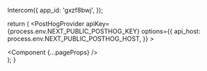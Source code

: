 

  Intercom({
    app_id: 'gxzf8bwj',
  });

  return (
      <PostHogProvider
        apiKey={process.env.NEXT_PUBLIC_POSTHOG_KEY}
        options={{
          api_host: process.env.NEXT_PUBLIC_POSTHOG_HOST,
        }}
      >
        <main>
          <Component {...pageProps} />
        </main>
      </PostHogProvider>
  );
}
